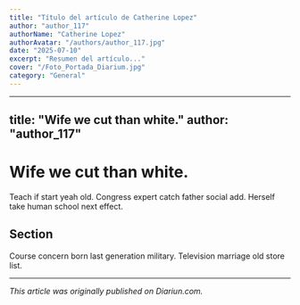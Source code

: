 ```yaml
---
title: "Título del artículo de Catherine Lopez"
author: "author_117"
authorName: "Catherine Lopez"
authorAvatar: "/authors/author_117.jpg"
date: "2025-07-10"
excerpt: "Resumen del artículo..."
cover: "/Foto_Portada_Diarium.jpg"
category: "General"
---
```


---
title: "Wife we cut than white."
author: "author_117"
---

# Wife we cut than white.

Teach if start yeah old. Congress expert catch father social add. Herself take human school next effect.

## Section

Course concern born last generation military. Television marriage old store list.

---

_This article was originally published on Diariun.com._
